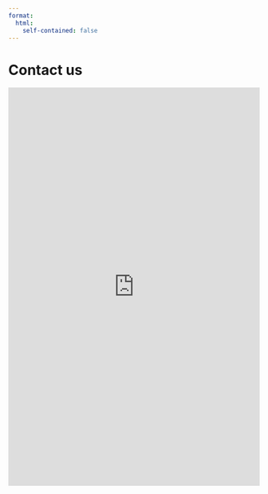 ```yaml
---
format:
  html: 
    self-contained: false
---
```


# Contact us {.unnumbered}

 
<iframe width="600px" height="800px" src="https://forms.office.com/Pages/ResponsePage.aspx?id=2zjkx2LkIkypCsNYsWmAswUwJW7ZD0ZKoSLvAZeFwxRURTk1Rkc3T1BGWFpJNDRJWVNZRkJZN081QSQlQCN0PWcu&embed=true" frameborder="0" marginwidth="0" marginheight="0" style="border: none; max-width:100%; max-height:100vh" allowfullscreen webkitallowfullscreen mozallowfullscreen msallowfullscreen> </iframe>
 
 